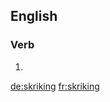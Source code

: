 
==English==

===Verb===
{{head|en}}

# {{present participle of|skrike}}

[[de:skriking]]
[[fr:skriking]]